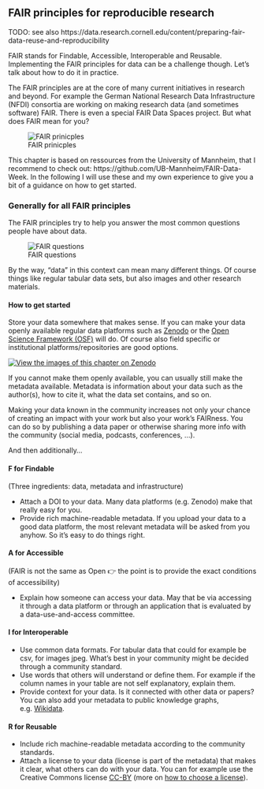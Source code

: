 ## FAIR principles for reproducible research

TODO: see also https://data.research.cornell.edu/content/preparing-fair-data-reuse-and-reproducibility

FAIR stands for Findable, Accessible, Interoperable and Reusable. Implementing the FAIR principles for data can be a challenge though. Let's talk about how to do it in practice.
	
The FAIR principles are at the core of many current initiatives in research and beyond. For example the German National Research Data Infrastructure (NFDI) consortia are working on making research data (and sometimes software) FAIR. There is even a special FAIR Data Spaces project. But what does FAIR mean for you?


::: captioned-image-container
![FAIR prinicples](images/fair.jpg){fig-alt="F=findable, A=accessible, I=interoperable, R=reusable"}
:::

This chapter is based on ressources from the University of Mannheim, that I 
recommend to check out: https://github.com/UB-Mannheim/FAIR-Data-Week.
In the following I will use these and my own experience to give you a bit of a 
guidance on how to get started.

### Generally for all FAIR principles 

The FAIR principles try to help you answer the most common questions people have about data.

::: captioned-image-container
![FAIR questions](images/fair-questions.jpg){fig-alt="Where is the data? How can I access it ? How can I read and work with it? Yow can I reuse it?"}
:::

By the way, "data" in this context can mean many different things. Of course things like regular tabular data sets, but also images and other research materials.

#### How to get started {.unnumbered}

Store your data somewhere that makes sense. If you can make your data openly available regular data platforms such as [Zenodo](https://zenodo.org/) or the [Open Science Framework (OSF)](https://osf.io) will do. Of course also field specific or institutional platforms/repositories are good options. 


[![View the images of this chapter on Zenodo](https://zenodo.org/badge/DOI/10.5281/zenodo.8070861.svg)](https://doi.org/10.5281/zenodo.8070861)

If you cannot make them openly available, you can usually still make the metadata available. Metadata is information about your data such as the author(s), how to cite it, what the data set contains, and so on.

Making your data known in the community increases not only your chance of creating an impact with your work but also your work's FAIRness. You can do so by publishing a data paper or otherwise sharing more info with the community (social media, podcasts, conferences, ...).

And then additionally...

#### F for Findable

(Three ingredients: data, metadata and infrastructure)

- Attach a DOI to your data. Many data platforms (e.g. Zenodo) make that really easy for you.
- Provide rich machine-readable metadata. If you upload your data to a good data platform, the most relevant metadata will be asked from you anyhow. So it's easy to do things right.

#### A for Accessible

(FAIR is not the same as Open 👉 the point is to provide the exact conditions of accessibility)

- Explain how someone can access your data. May that be via accessing it through a data platform or through an application that is evaluated by a data-use-and-access committee. 

#### I for Interoperable

- Use common data formats. For tabular data that could for example be csv, for images jpeg. What's best in your community might be decided through a community standard.
- Use words that others will understand or define them. For example if the column names in your table are not self explanatory, explain them.
- Provide context for your data. Is it connected with other data or papers? You can also add your metadata to public knowledge graphs, e.g. [Wikidata](https://www.wikidata.org/wiki/Wikidata:Main_Page).

#### R for Reusable

- Include rich machine-readable metadata according to the community standards.
- Attach a license to your data (license is part of the metadata) that makes it clear, what others can do with your data. You can for example use the Creative Commons license [CC-BY](https://creativecommons.org/licenses/by/4.0/) (more on [how to choose a license](https://creativecommons.org/choose/)).

